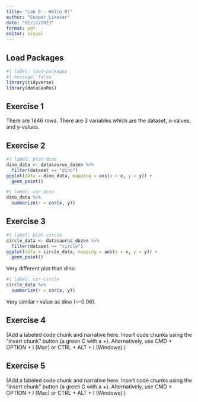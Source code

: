 ```yaml
---
title: "Lab 0 - Hello R!"
author: "Cooper Likosar"
date: "01/17/2023"
format: pdf
editor: visual
---
```


## Load Packages

```r
#| label: load-packages
#| message: false
library(tidyverse)
library(datasauRus)
```

## Exercise 1

There are 1846 rows. There are 3 variables which are the dataset, x-values, and y-values.

## Exercise 2

```r
#| label: plot-dino
dino_data <- datasaurus_dozen %>%
  filter(dataset == "dino")
ggplot(data = dino_data, mapping = aes(x = x, y = y)) + 
  geom_point()
```

```r
#| label: cor-dino
dino_data %>%
  summarize(r = cor(x, y))
```

## Exercise 3

```r
#| label: plot-circle
circle_data <- datasaurus_dozen %>%
  filter(dataset == "circle")
ggplot(data = circle_data, mapping = aes(x = x, y = y)) + 
  geom_point()
```

Very different plot than dino.

```r
#| label: cor-circle
circle_data %>%
  summarize(r = cor(x, y))
```

Very similar r value as dino (\~-0.06).

## Exercise 4

(Add a labeled code chunk and narrative here. Insert code chunks using the "insert chunk" button (a green C with a +). Alternatively, use CMD + OPTION + I (Mac) or CTRL + ALT + I (Windows).)

## Exercise 5

(Add a labeled code chunk and narrative here. Insert code chunks using the "insert chunk" button (a green C with a +). Alternatively, use CMD + OPTION + I (Mac) or CTRL + ALT + I (Windows).)
